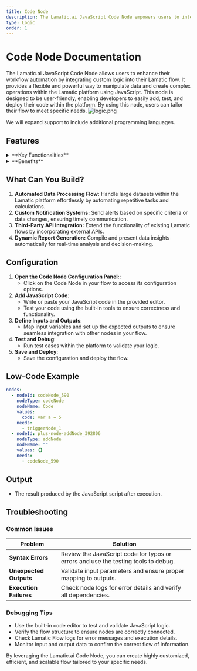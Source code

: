 ```yaml
---
title: Code Node
description: The Lamatic.ai JavaScript Code Node empowers users to integrate custom logic seamlessly into their flow.
type: Logic
order: 1
---
```


# Code Node Documentation

The Lamatic.ai JavaScript Code Node allows users to enhance their workflow automation by integrating custom logic into their Lamatic flow. It provides a flexible and powerful way to manipulate data and create complex operations within the Lamatic platform using JavaScript. This node is designed to be user-friendly, enabling developers to easily add, test, and deploy their code within the platform. By using this node, users can tailor their flow to meet specific needs.
![logic.png](./img/logic/code.webp)

<Callout type="info">
 We will expand support to include additional programming languages.
</Callout>

## Features

<details>
  <summary>**Key Functionalities**</summary>

  1. **Custom Logic Integration:** Seamlessly incorporate JavaScript code to create tailored flow.  

  1. **Data Manipulation:** Process and transform large datasets dynamically within your flows.  

  1. **Third-Party API Support:** Extend your flow by connecting to external APIs and services.  

  1. **Dynamic Report Generation:** Automate the creation of insightful reports based on real-time data.  

  1. **Testing and Deployment Tools:** Easily test and deploy JavaScript logic directly in the Lamatic platform.  

</details>

<details>
  <summary>**Benefits**</summary>

  1. **Enhanced Flow Customization:** Tailor flows to meet specific business or operational needs.  

  1. **Streamlined Automation:** Minimize manual intervention with robust, automated processes.  

  1. **Improved Efficiency:** Optimize flow by integrating complex operations directly into your flows. 

  1. **Reduced Development Overhead:** Empower developers to build and deploy custom logic without external systems.  
  
  1. **Scalable Design:** Create reusable logic components that adapt to various use cases and scale with your needs.  

</details>

## What Can You Build?

1. **Automated Data Processing Flow:** Handle large datasets within the Lamatic platform effortlessly by automating repetitive tasks and calculations.
1. **Custom Notification Systems:** Send alerts based on specific criteria or data changes, ensuring timely communication.
1. **Third-Party API Integration:** Extend the functionality of existing Lamatic flows by incorporating external APIs.
1. **Dynamic Report Generation:** Compile and present data insights automatically for real-time analysis and decision-making.

## Configuration

1. **Open the Code Node Configuration Panel:**:
   - Click on the Code Node in your flow to access its configuration options.
1. **Add JavaScript Code**:
   - Write or paste your JavaScript code in the provided editor.
   - Test your code using the built-in tools to ensure correctness and functionality.
1. **Define Inputs and Outputs**:
   - Map input variables and set up the expected outputs to ensure seamless integration with other nodes in your flow.
1. **Test and Debug**:
   - Run test cases within the platform to validate your logic.
1. **Save and Deploy**:
   - Save the configuration and deploy the flow.

## Low-Code Example

```yaml
nodes:
  - nodeId: codeNode_590
    nodeType: codeNode
    nodeName: Code
    values:
      code: var a = 5
    needs:
      - triggerNode_1
  - nodeId: plus-node-addNode_392806
    nodeType: addNode
    nodeName: ""
    values: {}
    needs:
      - codeNode_590
```
## Output
- The  result produced by the JavaScript script after execution.

## Troubleshooting

### Common Issues

| **Problem**            | **Solution**                                                                       |
| ---------------------- | ---------------------------------------------------------------------------------- |
| **Syntax Errors**      | Review the JavaScript code for typos or errors and use the testing tools to debug. |
| **Unexpected Outputs** | Validate input parameters and ensure proper mapping to outputs.                    |
| **Execution Failures** | Check node logs for error details and verify all dependencies.                     |

### Debugging Tips

- Use the built-in code editor to test and validate JavaScript logic.
- Verify the flow structure to ensure nodes are correctly connected.
- Check Lamatic Flow logs for error messages and execution details.
- Monitor input and output data to confirm the correct flow of information.

By leveraging the Lamatic.ai Code Node, you can create highly customized, efficient, and scalable flow tailored to your specific needs.
